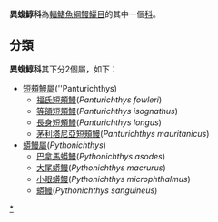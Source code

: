 {{Automatic taxobox
| taxon = Heterenchelyidae
| authority = Regan, 1912
| subdivision_ranks = [[屬|屬]]
| subdivision =
*見內文
}}
'''異蝮鯙科'''為[[輻鰭魚綱|輻鰭魚綱]][[鰻鱺目|鰻鱺目]]的其中一個[[科|科]]。

==分類==
'''異蝮鯙科'''其下分2個屬，如下：
*[[短頰鰻屬|短頰鰻屬]](''Panturichthys)
**[[福氏短頰鰻|福氏短頰鰻]](''Panturichthys fowleri'')
**[[等頜短頰鰻|等頜短頰鰻]](''Panturichthys isognathus'')
**[[長身短頰鰻|長身短頰鰻]](''Panturichthys longus'')
**[[茅利塔尼亞短頰鰻|茅利塔尼亞短頰鰻]](''Panturichthys mauritanicus'')
*[[蟒鰻屬|蟒鰻屬]](''Pythonichthys'')
**[[巴拿馬蟒鰻|巴拿馬蟒鰻]](''Pythonichthys asodes'')
**[[大尾蟒鰻|大尾蟒鰻]](''Pythonichthys macrurus'')
**[[小眼蟒鰻|小眼蟒鰻]](''Pythonichthys microphthalmus'')
**[[蟒鰻|蟒鰻]](''Pythonichthys sanguineus'')
{{鰻魚}}
{{Taxonbar|from=Q687472}}

[[Category:異蝮鯙科|*]]